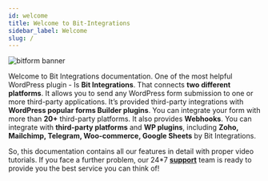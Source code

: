 ```yaml
---
id: welcome
title: Welcome to Bit-Integrations
sidebar_label: Welcome
slug: /
---
```



<Image src="_banner_bitintegrations" w="800" alt="bitform banner"/>

Welcome to Bit Integrations documentation. One of the most helpful WordPress plugin - Is **Bit Integrations**. That connects **two different platforms**. It allows you to send any WordPress form submission to one or more third-party applications. It’s provided third-party integrations with **WordPress popular forms Builder plugins**. You can integrate your form with more than **20+** third-party platforms. It also provides **Webhooks**. You can integrate with **third-party platforms** and **WP plugins**, including **Zoho, Mailchimp, Telegram, Woo-commerce, Google Sheets** by Bit Integrations.

So, this documentation contains all our features in detail with proper video tutorials. 
If you face a further problem, our 24*7 **<a href="mailto:support@bitapps.pro">support</a>** team is ready to provide you the best service you can think of!

<Feedback />
